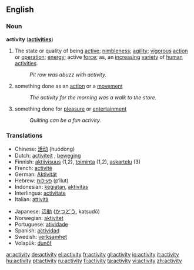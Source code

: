 ==English==
===Noun===
{{WikiSaurus-link|activity}}
'''activity''' ('''[[activities]]''')
#The state or quality of being [[active]]; [[nimbleness]]; [[agility]]; [[vigorous]] [[action]] or [[operation]]; [[energy]]; active [[force]]; as, an [[increasing]] [[variety]] of [[human]] [[activities]].
#: ''Pit row was abuzz with activity.''
# something done as an [[action]] or a [[movement]]
#: ''The activity for the morning was a walk to the store.''
# something done for [[pleasure]] or [[entertainment]]
#: ''Quilting can be a fun activity.''

=== Translations === 
{{top}}
*Chinese: [[活动]] (huódòng)
*Dutch: [[activiteit]] {{f}}, [[beweging]] {{f}}
*Finnish: [[aktiivisuus]] (1,2), [[toiminta]] (1,2), [[askartelu]] (3)
*French: [[activité]] {{f}}
*German: [[Aktivität]] {{f}}
*Hebrew: [[פעילות]] (p‘ilut) {{f}}
*Indonesian: [[giat|kegiatan]], [[aktivitas]] 
*Interlingua: [[activitate]] 
*Italian: [[attività]] 
{{mid}}
*Japanese: [[活動]] ([[かつどう]], katsudō) 
*Norwegian: [[aktivitet]]
*Portuguese: [[atividade]] 
*Spanish: [[actividad]] {{f}}
*Swedish: [[verksamhet]] 
*Volapük: [[dunöf]]
{{bottom}}

[[ar:activity]]
[[de:activity]]
[[el:activity]]
[[fr:activity]]
[[gl:activity]]
[[io:activity]]
[[it:activity]]
[[hu:activity]]
[[pt:activity]]
[[ru:activity]]
[[fi:activity]]
[[ta:activity]]
[[vi:activity]]
[[zh:activity]]